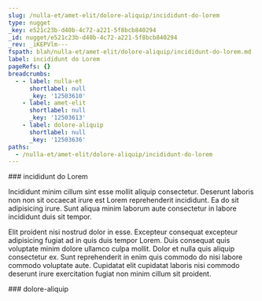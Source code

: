 ```yaml
---
slug: /nulla-et/amet-elit/dolore-aliquip/incididunt-do-lorem
type: nugget
_key: e521c23b-d40b-4c72-a221-5f8bcb840294
_id: nugget/e521c23b-d40b-4c72-a221-5f8bcb840294
_rev: _iKEPVlm---
fspath: blah/nulla-et/amet-elit/dolore-aliquip/incididunt-do-lorem.md
label: incididunt do Lorem
pageRefs: {}
breadcrumbs:
  - - label: nulla-et
      shortlabel: null
      _key: '12503610'
    - label: amet-elit
      shortlabel: null
      _key: '12503613'
    - label: dolore-aliquip
      shortlabel: null
      _key: '12503636'
paths:
  - /nulla-et/amet-elit/dolore-aliquip/incididunt-do-lorem
---
```


<NuggetArea>
<Nugget slug="/nulla-et/amet-elit/dolore-aliquip/incididunt-do-lorem" type="nugget" _key="e521c23b-d40b-4c72-a221-5f8bcb840294" _id="nugget/e521c23b-d40b-4c72-a221-5f8bcb840294" _rev="_iKEPVlm---" fspath="blah/nulla-et/amet-elit/dolore-aliquip/incididunt-do-lorem.md" label="incididunt do Lorem" paths="/nulla-et/amet-elit/dolore-aliquip/incididunt-do-lorem">
<NuggetBody>
### incididunt do Lorem

Incididunt minim cillum sint esse mollit aliquip consectetur. Deserunt laboris non non sit occaecat irure est Lorem reprehenderit incididunt. Ea do sit adipisicing irure. Sunt aliqua minim laborum aute consectetur in labore incididunt duis sit tempor.

Elit proident nisi nostrud dolor in esse. Excepteur consequat excepteur adipisicing fugiat ad in quis duis tempor Lorem. Duis consequat quis voluptate minim dolore ullamco culpa mollit. Dolor et nulla quis aliquip consectetur ex. Sunt reprehenderit in enim quis commodo do nisi labore commodo voluptate aute. Cupidatat elit cupidatat laboris nisi commodo deserunt irure exercitation fugiat non minim cillum sit proident.

</NuggetBody>
<Breadcrumbs>
<Crumbs>
<Crumb _key="12503610" label="nulla-et" /><Crumb _key="12503613" label="amet-elit" /><Crumb _key="12503636" label="dolore-aliquip" />
</Crumbs>
</Breadcrumbs>
</Nugget>

<NuggetsInbound>
</NuggetsInbound>
<NuggetsOutbound>
</NuggetsOutbound>
</NuggetArea>
<PassagesInbound>
<Passage direction="inbound" type="passage" _key="12503636" _id="passage/12503636" _rev="_iKEPVli---" label="dolore-aliquip" passage="dolore-aliquip" fspath="blah/nulla-et/amet-elit/dolore-aliquip" paths="/nulla-et/amet-elit/dolore-aliquip" slug="/nulla-et/amet-elit/dolore-aliquip">
<NuggetBody>
### dolore-aliquip

</NuggetBody>
<Breadcrumbs>
<Crumbs>
<Crumb _key="12503610" label="nulla-et" /><Crumb _key="12503613" label="amet-elit" />
</Crumbs>
</Breadcrumbs>
</Passage>

</PassagesInbound>
<PassagesOutbound>
</PassagesOutbound>
